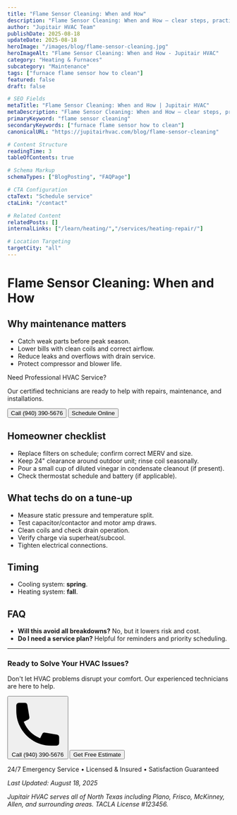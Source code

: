 ```yaml
---
title: "Flame Sensor Cleaning: When and How"
description: "Flame Sensor Cleaning: When and How — clear steps, practical detail, and when to call a pro in North Texas."
author: "Jupitair HVAC Team"
publishDate: 2025-08-18
updateDate: 2025-08-18
heroImage: "/images/blog/flame-sensor-cleaning.jpg"
heroImageAlt: "Flame Sensor Cleaning: When and How - Jupitair HVAC"
category: "Heating & Furnaces"
subcategory: "Maintenance"
tags: ["furnace flame sensor how to clean"]
featured: false
draft: false

# SEO Fields
metaTitle: "Flame Sensor Cleaning: When and How | Jupitair HVAC"
metaDescription: "Flame Sensor Cleaning: When and How — clear steps, practical detail, and when to call a pro in North Texas."
primaryKeyword: "flame sensor cleaning"
secondaryKeywords: ["furnace flame sensor how to clean"]
canonicalURL: "https://jupitairhvac.com/blog/flame-sensor-cleaning"

# Content Structure
readingTime: 3
tableOfContents: true

# Schema Markup
schemaTypes: ["BlogPosting", "FAQPage"]

# CTA Configuration
ctaText: "Schedule service"
ctaLink: "/contact"

# Related Content
relatedPosts: []
internalLinks: ["/learn/heating/","/services/heating-repair/"]

# Location Targeting
targetCity: "all"
---
```



# Flame Sensor Cleaning: When and How



## Why maintenance matters
- Catch weak parts before peak season.
- Lower bills with clean coils and correct airflow.
- Reduce leaks and overflows with drain service.
- Protect compressor and blower life.



<div class="bg-blue-50 border-l-4 border-blue-500 p-6 my-8">
  <p class="text-lg font-semibold text-blue-900">Need Professional HVAC Service?</p>
  <p class="text-blue-800 mt-2">Our certified technicians are ready to help with repairs, maintenance, and installations.</p>
  <div class="mt-4 flex gap-4">
    <Button href="tel:9403905676" variant="primary">Call (940) 390-5676</Button>
    <Button href="/schedule" variant="secondary">Schedule Online</Button>
  </div>
</div>

## Homeowner checklist
- Replace filters on schedule; confirm correct MERV and size.
- Keep 24" clearance around outdoor unit; rinse coil seasonally.
- Pour a small cup of diluted vinegar in condensate cleanout (if present).
- Check thermostat schedule and battery (if applicable).


## What techs do on a tune‑up
- Measure static pressure and temperature split.
- Test capacitor/contactor and motor amp draws.
- Clean coils and check drain operation.
- Verify charge via superheat/subcool.
- Tighten electrical connections.


## Timing
- Cooling system: **spring**.
- Heating system: **fall**.


## FAQ
- **Will this avoid all breakdowns?** No, but it lowers risk and cost.
- **Do I need a service plan?** Helpful for reminders and priority scheduling.

---

<PremiumCard variant="elevated" padding="lg" class="mt-12">
  <div class="text-center">
    <h3 class="text-2xl font-bold text-gray-900 mb-4">Ready to Solve Your HVAC Issues?</h3>
    <p class="text-lg text-gray-600 mb-6">
      Don't let HVAC problems disrupt your comfort. Our experienced technicians are here to help.
    </p>
    <div class="flex flex-col sm:flex-row gap-4 justify-center">
      <Button href="tel:9403905676" variant="primary" size="lg">
        <svg class="w-5 h-5 mr-2" fill="currentColor" viewBox="0 0 20 20">
          <path d="M2 3a1 1 0 011-1h2.153a1 1 0 01.986.836l.74 4.435a1 1 0 01-.54 1.06l-1.548.773a11.037 11.037 0 006.105 6.105l.774-1.548a1 1 0 011.059-.54l4.435.74a1 1 0 01.836.986V17a1 1 0 01-1 1h-2C7.82 18 2 12.18 2 5V3z"/>
        </svg>
        Call (940) 390-5676
      </Button>
      <Button href="/contact" variant="outline" size="lg">
        Get Free Estimate
      </Button>
    </div>
    <p class="text-sm text-gray-500 mt-4">
      24/7 Emergency Service • Licensed & Insured • Satisfaction Guaranteed
    </p>
  </div>
</PremiumCard>

*Last Updated: August 18, 2025*

*Jupitair HVAC serves all of North Texas including Plano, Frisco, McKinney, Allen, and surrounding areas. TACLA License #123456.*
